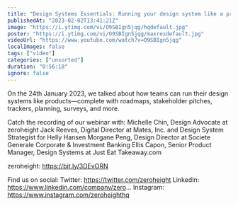 ```yaml
---
title: "Design Systems Essentials: Running your design system like a product"
publishedAt: "2023-02-02T13:41:21Z"
image: "https://i.ytimg.com/vi/O9SBIgn5jqg/hqdefault.jpg"
poster: "https://i.ytimg.com/vi/O9SBIgn5jqg/maxresdefault.jpg"
videoUrl: "https://www.youtube.com/watch?v=O9SBIgn5jqg"
localImages: false
tags: ["video"]
categories: ["unsorted"]
duration: "0:56:18"
ignore: false
---
```

On the 24th January 2023, we talked about how teams can run their design systems like products—complete with roadmaps, stakeholder pitches, trackers, planning, surveys, and more. 

Catch the recording of our webinar with:
Michelle Chin, Design Advocate at zeroheight
Jack Reeves, Digital Director at Mates, Inc. and Design System Strategist for Helly Hansen
Morgane Peng, Design Director at Societe Generale Corporate & Investment Banking
Ellis Capon, Senior Product Manager, Design Systems at Just Eat Takeaway.com

zeroheight: https://bit.ly/3DEvORN

Find us on social:
Twitter: https://twitter.com/zeroheight
LinkedIn: https://www.linkedin.com/company/zero...
Instagram: https://www.instagram.com/zeroheighthq
